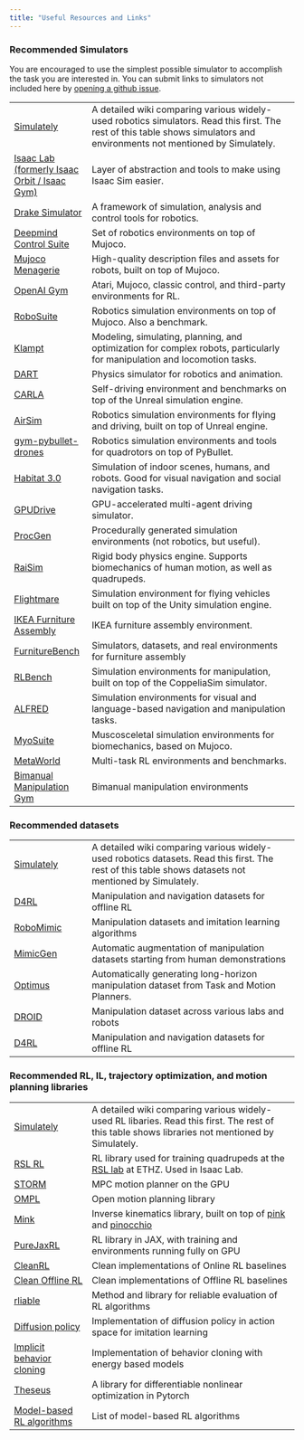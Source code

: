 ```yaml
---
title: "Useful Resources and Links"
---
```



### Recommended Simulators
You are encouraged to use the simplest possible simulator to accomplish the task you are interested in. You can submit links to simulators not included here by [opening a github issue](https://github.com/csc2626/website/issues/new).

|                  |                                                                          |
|----------------------------|--------------------------------------------------------------------------|
| [Simulately](https://simulately.wiki/docs/comparison)  | A detailed wiki comparing various widely-used robotics simulators. Read this first. The rest of this table shows simulators and environments not mentioned by Simulately. |
| [Isaac Lab (formerly Isaac Orbit / Isaac Gym)](https://isaac-sim.github.io/IsaacLab/)   | Layer of abstraction and tools to make using Isaac Sim easier. |
| [Drake Simulator](https://drake.mit.edu/) | A framework of simulation, analysis and control tools for robotics.           |
| [Deepmind Control Suite](https://github.com/deepmind/dm_control) | Set of robotics environments on top of Mujoco.           |
| [Mujoco Menagerie](https://github.com/google-deepmind/mujoco_menagerie) | High-quality description files and assets for robots, built on top of Mujoco.           |
| [OpenAI Gym](https://www.gymlibrary.dev/index.html)         | Atari, Mujoco, classic control, and third-party environments for RL.     |
| [RoboSuite](https://robosuite.ai/) | Robotics simulation environments on top of Mujoco. Also a benchmark.                            |
| [Klampt](http://motion.pratt.duke.edu/klampt/) | Modeling, simulating, planning, and optimization for complex robots, particularly for manipulation and locomotion tasks.                            |
| [DART](https://dart.readthedocs.io/en/latest/) | Physics simulator for robotics and animation.                           |
| [CARLA](https://carla.org/) | Self-driving environment and benchmarks on top of the Unreal simulation engine.                            |
| [AirSim](https://github.com/Microsoft/AirSim/) | Robotics simulation environments for flying and driving, built on top of Unreal engine.                            |
| [gym-pybullet-drones](https://github.com/utiasDSL/gym-pybullet-drones) | Robotics simulation environments and tools for quadrotors on top of PyBullet. |
| [Habitat 3.0](https://aihabitat.org/habitat3/) | Simulation of indoor scenes, humans, and robots. Good for visual navigation and social navigation tasks.                           |
| [GPUDrive](https://github.com/Emerge-Lab/gpudrive) | GPU-accelerated multi-agent driving simulator.              |
| [ProcGen](https://github.com/openai/procgen) | Procedurally generated simulation environments (not robotics, but useful).          |
| [RaiSim](https://raisim.com/) | Rigid body physics engine. Supports biomechanics of human motion, as well as quadrupeds.          |
| [Flightmare](https://uzh-rpg.github.io/flightmare/) | Simulation environment for flying vehicles built on top of the Unity simulation engine. |
| [IKEA Furniture Assembly](https://clvrai.github.io/furniture/) | IKEA furniture assembly environment. |
| [FurnitureBench](https://clvrai.github.io/furniture-bench/) | Simulators, datasets, and real environments for furniture assembly |
| [RLBench](https://github.com/stepjam/RLBench) | Simulation environments for manipulation, built on top of the CoppeliaSim simulator. |
| [ALFRED](https://askforalfred.com/) | Simulation environments for visual and language-based navigation and manipulation tasks. |
| [MyoSuite](https://sites.google.com/view/myosuite/) | Muscosceletal simulation environments for biomechanics, based on Mujoco. |
| [MetaWorld](https://github.com/Farama-Foundation/Metaworld?tab=readme-ov-file) | Multi-task RL environments and benchmarks. |
| [Bimanual Manipulation Gym](https://chernyadev.github.io/bigym/) | Bimanual manipulation environments |



### Recommended datasets

|                  |                                                                          |
|----------------------------|--------------------------------------------------------------------------|
| [Simulately](https://simulately.wiki/docs/dataset)  | A detailed wiki comparing various widely-used robotics datasets. Read this first. The rest of this table shows datasets not mentioned by Simulately. |
| [D4RL](https://sites.google.com/view/d4rl/home)  | Manipulation and navigation datasets for offline RL |
| [RoboMimic](https://robomimic.github.io/)  | Manipulation datasets and imitation learning algorithms |
| [MimicGen](https://mimicgen.github.io/)  | Automatic augmentation of manipulation datasets starting from human demonstrations |
| [Optimus](https://github.com/NVlabs/Optimus/)  | Automatically generating long-horizon manipulation dataset from Task and Motion Planners.  |
| [DROID](https://droid-dataset.github.io/)  | Manipulation dataset across various labs and robots |
| [D4RL](https://sites.google.com/view/d4rl/home)  | Manipulation and navigation datasets for offline RL |


	  

### Recommended RL, IL, trajectory optimization, and motion planning libraries



|                  |                                                                          |
|----------------------------|--------------------------------------------------------------------------|
| [Simulately](https://simulately.wiki/docs/toolkits/ReinforcementLearning)  | A detailed wiki comparing various widely-used RL libaries. Read this first. The rest of this table shows libraries not mentioned by Simulately. |
| [RSL RL](https://github.com/leggedrobotics/rsl_rl)  | RL library used for training quadrupeds at the [RSL lab](https://github.com/leggedrobotics/rsl_rl) at ETHZ. Used in Isaac Lab.  |
| [STORM](https://sites.google.com/view/manipulation-mpc/home)  | MPC motion planner on the GPU   |
| [OMPL](https://ompl.kavrakilab.org/)  | Open motion planning library   |
| [Mink](https://github.com/kevinzakka/mink)  | Inverse kinematics library, built on top of [pink](https://github.com/stephane-caron/pink) and [pinocchio](https://github.com/stack-of-tasks/pinocchio)   |
| [PureJaxRL](https://github.com/luchris429/purejaxrl)  | RL library in JAX, with training and environments running fully on GPU |
| [CleanRL](https://github.com/vwxyzjn/cleanrl)  | Clean implementations of Online RL baselines   |
| [Clean Offline RL](https://github.com/corl-team/CORL)  | Clean implementations of Offline RL baselines   |
| [rliable](https://agarwl.github.io/rliable/)  | Method and library for reliable evaluation of RL algorithms   |
| [Diffusion policy](https://diffusion-policy.cs.columbia.edu/)  | Implementation of diffusion policy in action space for imitation learning  |
| [Implicit behavior cloning](https://github.com/google-research/ibc)  | Implementation of behavior cloning with energy based models |
| [Theseus](https://github.com/facebookresearch/theseus)  | A library for differentiable nonlinear optimization in Pytorch |
| [Model-based RL algorithms](https://github.com/opendilab/awesome-model-based-RL)  | List of model-based RL algorithms  |


